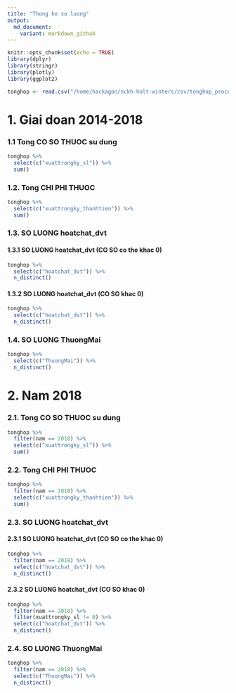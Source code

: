 ```yaml
---
title: "Thong ke so luong"
output:
  md_document:
    variant: markdown_github
---
```


```r
knitr::opts_chunk$set(echo = TRUE)
library(dplyr)
library(stringr)
library(plotly)
library(ggplot2)
```

```r
tonghop <- read.csv("/home/hackagon/nckh-holt-winters/csv/tonghop_processed.csv", stringsAsFactors = FALSE)
```

# 1. Giai doan 2014-2018
### 1.1 Tong CO SO THUOC su dung
```r
tonghop %>% 
  select(c("xuattrongky_sl")) %>%
  sum()
```

### 1.2. Tong CHI PHI THUOC
```r
tonghop %>% 
  select(c("xuattrongky_thanhtien")) %>%
  sum()
```

### 1.3. SO LUONG hoatchat_dvt
#### 1.3.1 SO LUONG hoatchat_dvt (CO SO co the khac 0)
```r
tonghop %>% 
  select(c("hoatchat_dvt")) %>%
  n_distinct()
```
#### 1.3.2 SO LUONG hoatchat_dvt (CO SO khac 0)
```r
tonghop %>% 
  select(c("hoatchat_dvt")) %>%
  n_distinct()
```

### 1.4. SO LUONG ThuongMai
```r
tonghop %>% 
  select(c("ThuongMai")) %>%
  n_distinct()
```

# 2. Nam 2018
### 2.1. Tong CO SO THUOC su dung
```r
tonghop %>% 
  filter(nam == 2018) %>%
  select(c("xuattrongky_sl")) %>%
  sum()
```

### 2.2. Tong CHI PHI THUOC
```r
tonghop %>% 
  filter(nam == 2018) %>%
  select(c("xuattrongky_thanhtien")) %>%
  sum()
```

### 2.3. SO LUONG hoatchat_dvt
#### 2.3.1 SO LUONG hoatchat_dvt (CO SO co the khac 0)
```r
tonghop %>% 
  filter(nam == 2018) %>%
  select(c("hoatchat_dvt")) %>%
  n_distinct()
```
#### 2.3.2 SO LUONG hoatchat_dvt (CO SO khac 0)
```r
tonghop %>% 
  filter(nam == 2018) %>%
  filter(xuattrongky_sl != 0) %>%
  select(c("hoatchat_dvt")) %>%
  n_distinct()
```

### 2.4. SO LUONG ThuongMai
```r
tonghop %>% 
  filter(nam == 2018) %>%
  select(c("ThuongMai")) %>%
  n_distinct()
```